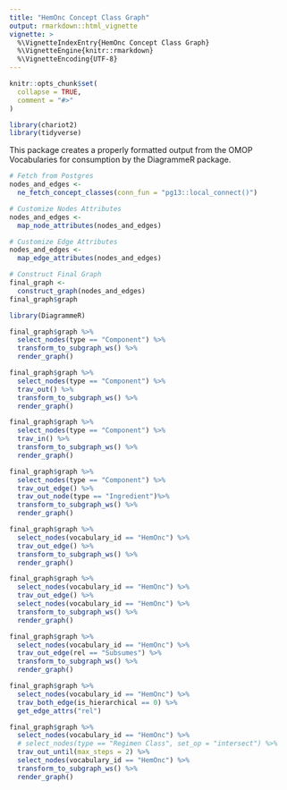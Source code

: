 ```yaml
---
title: "HemOnc Concept Class Graph"
output: rmarkdown::html_vignette
vignette: >
  %\VignetteIndexEntry{HemOnc Concept Class Graph}
  %\VignetteEngine{knitr::rmarkdown}
  %\VignetteEncoding{UTF-8}
---
```


```r
knitr::opts_chunk$set(
  collapse = TRUE,
  comment = "#>"
)
```

```r
library(chariot2)
library(tidyverse)
```

This package creates a properly formatted output from the OMOP 
Vocabularies for consumption by the DiagrammeR package.  

```r
# Fetch from Postgres  
nodes_and_edges <-
  ne_fetch_concept_classes(conn_fun = "pg13::local_connect()")
```

```r
# Customize Nodes Attributes  
nodes_and_edges <-
  map_node_attributes(nodes_and_edges)
```

```r
# Customize Edge Attributes
nodes_and_edges <-
  map_edge_attributes(nodes_and_edges)
```

```r
# Construct Final Graph
final_graph <-
  construct_graph(nodes_and_edges)
final_graph$graph
```


```r
library(DiagrammeR)
```

```r
final_graph$graph %>%
  select_nodes(type == "Component") %>%
  transform_to_subgraph_ws() %>%
  render_graph()
```

```r
final_graph$graph %>%
  select_nodes(type == "Component") %>%
  trav_out() %>%
  transform_to_subgraph_ws() %>%
  render_graph()
```

```r
final_graph$graph %>%
  select_nodes(type == "Component") %>%
  trav_in() %>%
  transform_to_subgraph_ws() %>%
  render_graph()
```

```r
final_graph$graph %>%
  select_nodes(type == "Component") %>%
  trav_out_edge() %>%
  trav_out_node(type == "Ingredient")%>%
  transform_to_subgraph_ws() %>%
  render_graph()
```

```r
final_graph$graph %>%
  select_nodes(vocabulary_id == "HemOnc") %>%
  trav_out_edge() %>%
  transform_to_subgraph_ws() %>%
  render_graph()
```

```r
final_graph$graph %>%
  select_nodes(vocabulary_id == "HemOnc") %>%
  trav_out_edge() %>%
  select_nodes(vocabulary_id == "HemOnc") %>%
  transform_to_subgraph_ws() %>%
  render_graph()
```

```r
final_graph$graph %>%
  select_nodes(vocabulary_id == "HemOnc") %>%
  trav_out_edge(rel == "Subsumes") %>%
  transform_to_subgraph_ws() %>%
  render_graph()
```

```r
final_graph$graph %>%
  select_nodes(vocabulary_id == "HemOnc") %>%
  trav_both_edge(is_hierarchical == 0) %>%
  get_edge_attrs("rel")
```

```r
final_graph$graph %>%
  select_nodes(vocabulary_id == "HemOnc") %>%
  # select_nodes(type == "Regimen Class", set_op = "intersect") %>%
  trav_out_until(max_steps = 2) %>%
  select_nodes(vocabulary_id == "HemOnc") %>%
  transform_to_subgraph_ws() %>%
  render_graph()
```
